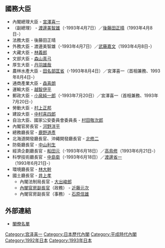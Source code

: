 {{日本内閣記事
|內閣名 = 宮澤改造内閣
|假名 = みやざわないかく
|羅馬字 = Miyazawa Kaizō Naikaku
|代數 = 78
|首相名 = 宮澤喜一
|前職 = 日本[[眾議院_(日本)|眾議院議員]]、[[自由民主黨總裁|自由民主黨總裁]]
|成立年 = 1992年
|成立月日 = 12月12日
|總辭年 = 1993年
|總辭月日 = 8月9日
|執政黨 = [[自由民主黨_(日本)|自由民主黨]]
|成員名單 = http://www.kantei.go.jp/jp/rekidai/kakuryo/78-1.html
|職務 = [[眾議院_(日本)|眾議院議員]]、[[自由民主黨總裁|自由民主黨總裁]]
|圖像 =[[File:Kiichi_Miyazawa_Cabinet_19921212.jpg|250px]]
|圖像說明 = 1992年12月12日
}}

== 國務大臣 ==
*內閣總理大臣 - [[宮澤喜一|宮澤喜一]]
*（副總理） - [[渡邊美智雄|渡邊美智雄]]（-1993年4月7日）／[[後藤田正晴|後藤田正晴]]（1993年4月8日-）
*法務大臣 - 後藤田正晴
*外務大臣 - 渡邊美智雄（-1993年4月7日）／[[武藤嘉文|武藤嘉文]]（1993年4月8日-）
*大藏大臣 - [[林義郎|林義郎]]
*文部大臣 - [[森山真弓|森山真弓]]
*厚生大臣 - [[丹羽雄哉|丹羽雄哉]]
*農林水產大臣 - [[田名部匡省|田名部匡省]]（-1993年8月4日）／宮澤喜一（首相兼務、1993年8月4日-） 
*通商產業大臣 - [[森喜朗|森喜朗]]
*運輸大臣 - [[越智伊平|越智伊平]]
*郵政大臣 - [[小泉純一郎|小泉純一郎]]（-1993年7月20日）／宮澤喜一（首相兼務、1993年7月20日-）
*勞動大臣 - [[村上正邦|村上正邦]]
*建設大臣 - [[中村喜四郎|中村喜四郎]]
*自治大臣、國家公安委員會委員長 - [[村田敬次郎|村田敬次郎]]
*內閣官房長官 - [[河野洋平|河野洋平]]
*總務廳長官 - [[鹿野道彥|鹿野道彥]]
*北海道開發廳長官、沖繩開發廳長官 - [[北修二|北修二]]
*防衛廳長官 - [[中山利生|中山利生]]
*經濟企劃廳長官 - [[船田元|船田元]]（-1993年6月18日）／[[高鳥修|高鳥修]]（1993年6月21日-）
*科學技術廳長官 - [[中島衛|中島衛]]（-1993年6月18日）／[[渡邊省一|渡邊省一]]（1993年6月21日-）
*環境廳長官 - [[林大幹|林大幹]]
*國土廳長官 - [[井上孝_(政治家)|井上孝]]
**內閣法制局長官 - [[大出峻郎|大出峻郎]]
** [[內閣官房副長官|內閣官房副長官]]（政務） - [[近藤元次|近藤元次]]
** 內閣官房副長官（事務） - [[石原信雄|石原信雄]]

== 外部連結 ==
*[http://www.kantei.go.jp/jp/rekidai/kakuryo/78-1.html 閣僚名單]{{Wayback|url=http://www.kantei.go.jp/jp/rekidai/kakuryo/78-1.html |date=20141122212952 }}

{{宮澤內閣}}
{{日本歷代內閣|[[宮澤內閣|宮澤內閣]]|宮澤改造內閣|1992年12月12日 - 1993年8月9日|[[細川內閣|細川內閣]]}}

{{DEFAULTSORT:Miyazawa Kiichi}}
[[Category:宫泽喜一|Category:宫泽喜一]]
[[Category:日本歷代內閣|Category:日本歷代內閣]]
[[Category:平成時代內閣|Category:平成時代內閣]]
[[Category:1992年日本|Category:1992年日本]]
[[Category:1993年日本|Category:1993年日本]]